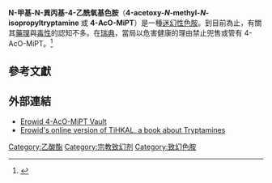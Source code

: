 {{Chembox
| Watchedfields = changed
| verifiedrevid = 477345104
| ImageFile = 4-Acetoxy-MiPT.svg
| ImageSize = 200px
| ImageFile2 = 4-Acetoxy-MiPT 3D.png
| ImageSize2 = 200px
| IUPACName = [3-[2-[Isopropyl(methyl)amino]ethyl]-1''H''-indol-4-yl] acetate
| OtherNames =
|Section1={{Chembox Identifiers
| CASNo_Ref = {{cascite|correct|??}}
| CASNo =
| PubChem =
| ChemSpiderID_Ref = {{chemspidercite|correct|chemspider}}
| ChemSpiderID = 23976075
| SMILES = CC(C)N(C)CCc1c[nH]c2c1c(ccc2)OC(=O)C
| InChI = 1/C16H22N2O2/c1-11(2)18(4)9-8-13-10-17-14-6-5-7-15(16(13)14)20-12(3)19/h5-7,10-11,17H,8-9H2,1-4H3
| InChIKey = CIDMXLOVFPIHDS-UHFFFAOYAP
| StdInChI_Ref = {{stdinchicite|correct|chemspider}}
| StdInChI = 1S/C16H22N2O2/c1-11(2)18(4)9-8-13-10-17-14-6-5-7-15(16(13)14)20-12(3)19/h5-7,10-11,17H,8-9H2,1-4H3
| StdInChIKey_Ref = {{stdinchicite|correct|chemspider}}
| StdInChIKey = CIDMXLOVFPIHDS-UHFFFAOYSA-N
  }}
|Section2={{Chembox Properties
| C=16 | H=22 | N=2 | O=2
| Appearance =
| Density =
| MeltingPt =
| BoilingPt =
| Solubility =
  }}
|Section3={{Chembox Hazards
| MainHazards =
| FlashPt =
| AutoignitionPt =
  }}
}}

'''N-甲基-N-異丙基-4-乙酰氧基色胺'''（'''4-acetoxy-''N''-methyl-''N''-isopropyltryptamine''' 或 '''4-AcO-MiPT'''）是一種[[致幻劑|迷幻性]][[色胺|色胺]]。到目前為止，有關其[[藥理|藥理]]與[[毒性|毒性]]的認知不多。在[[瑞典|瑞典]]，當局以危害健康的理由禁止兜售或管有 4-AcO-MiPT。<ref>{{Cite web |url=http://www.notisum.se/rnp/sls/sfs/20050733.pdf |title=存档副本 |accessdate=2015-10-28 |archive-date=2016-03-04 |archive-url=https://web.archive.org/web/20160304112946/http://www.notisum.se/rnp/sls/sfs/20050733.pdf |dead-url=no }}</ref>

==參考文獻==
{{reflist}}

==外部連結==
*[http://www.erowid.org/chemicals/4_acetoxy_mipt/4_acetoxy_mipt.shtml Erowid 4-AcO-MiPT Vault]{{Wayback|url=http://www.erowid.org/chemicals/4_acetoxy_mipt/4_acetoxy_mipt.shtml |date=20210119065049 }}
*[http://www.erowid.org/library/books_online/tihkal/tihkal.shtml Erowid's online version of [[TiHKAL|TiHKAL]], a book about Tryptamines]{{Wayback|url=http://www.erowid.org/library/books_online/tihkal/tihkal.shtml |date=20121031144030 }}

{{Hallucinogens}}
{{色胺}}

{{DEFAULTSORT:Acetoxy-MiPT, 4-}}

[[Category:乙酸酯|Category:乙酸酯]]
[[Category:宗教致幻剂|Category:宗教致幻剂]]
[[Category:致幻色胺|Category:致幻色胺]]